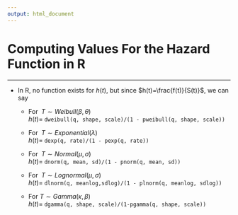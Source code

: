 ```yaml
---
output: html_document
---
```


# Computing Values For the Hazard Function in R

<hr/>

- In R, no function exists for $h(t)$, but since $h(t)=\frac{f(t)}{S(t)}$, we can say 

    + For $\;T \sim Weibull(\beta,\theta)$<br>$h(t)=\;$`dweibull(q, shape, scale)/(1 - pweibull(q, shape, scale))`

    + For $\;T \sim Exponential(\lambda)$<br>$h(t)=\;$`dexp(q, rate)/(1 - pexp(q, rate))`

    + For $\;T \sim Normal(\mu,\sigma)$<br>$h(t)=\;$`dnorm(q, mean, sd)/(1 - pnorm(q, mean, sd))`

    + For $\;T \sim Lognormal(\mu,\sigma)$<br>$h(t)=\;$`dlnorm(q, meanlog,sdlog)/(1 - plnorm(q, meanlog, sdlog))`

    + For $T \sim Gamma(\kappa,\beta)$<br>$h(t)=\;$`dgamma(q, shape, scale)/(1-pgamma(q, shape, scale))`